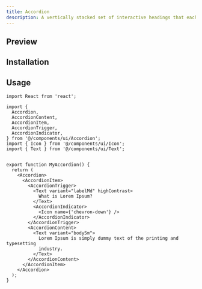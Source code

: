 ```yaml
---
title: Accordion
description: A vertically stacked set of interactive headings that each reveal an associated section of content.
---
```



## Preview

<ComponentPreview name="Accordion" />


## Installation

<ItemInstallationDoc name="Accordion" />


## Usage

```tsx title="MyAccordion.tsx"
import React from 'react';

import {
  Accordion,
  AccordionContent,
  AccordionItem,
  AccordionTrigger,
  AccordionIndicator,
} from '@/components/ui/Accordion';
import { Icon } from '@/components/ui/Icon';
import { Text } from '@/components/ui/Text';


export function MyAccordion() {
  return (
    <Accordion>
      <AccordionItem>
        <AccordionTrigger>
          <Text variant="labelMd" highContrast>
            What is Lorem Ipsum?
          </Text>
          <AccordionIndicator>
            <Icon name={'chevron-down'} />
          </AccordionIndicator>
        </AccordionTrigger>
        <AccordionContent>
          <Text variant="bodySm">
            Lorem Ipsum is simply dummy text of the printing and typesetting
            industry.
          </Text>
        </AccordionContent>
      </AccordionItem>
    </Accordion>
  );
}
```